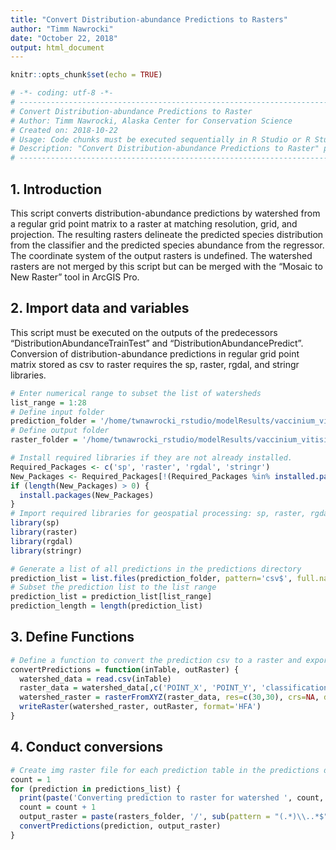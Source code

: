 ```yaml
---
title: "Convert Distribution-abundance Predictions to Rasters"
author: "Timm Nawrocki"
date: "October 22, 2018"
output: html_document
---
```


```r
knitr::opts_chunk$set(echo = TRUE)
```

```r
# -*- coding: utf-8 -*-
# ---------------------------------------------------------------------------
# Convert Distribution-abundance Predictions to Raster
# Author: Timm Nawrocki, Alaska Center for Conservation Science
# Created on: 2018-10-22
# Usage: Code chunks must be executed sequentially in R Studio or R Studio Server installation. Created using R Studio version 1.1.456 and R 3.5.1.
# Description: "Convert Distribution-abundance Predictions to Raster" processes the composite distribution-adundance predictions in csv tables into rasters in img format. Raster outputs are in the same coordinate system that watersheds were exported in but will not be associated with that projection.
# ---------------------------------------------------------------------------
```

## 1. Introduction

This script converts distribution-abundance predictions by watershed from a regular grid point matrix to a raster at matching resolution, grid, and projection. The resulting rasters delineate the predicted species distribution from the classifier and the predicted species abundance from the regressor. The coordinate system of the output rasters is undefined. The watershed rasters are not merged by this script but can be merged with the "Mosaic to New Raster" tool in ArcGIS Pro.

## 2. Import data and variables

This script must be executed on the outputs of the predecessors "DistributionAbundanceTrainTest" and "DistributionAbundancePredict". Conversion of distribution-abundance predictions in regular grid point matrix stored as csv to raster requires the sp, raster, rgdal, and stringr libraries.

```r
# Enter numerical range to subset the list of watersheds
list_range = 1:28
# Define input folder
prediction_folder = '/home/twnawrocki_rstudio/modelResults/vaccinium_vitisidaea/predictions/'
# Define output folder
raster_folder = '/home/twnawrocki_rstudio/modelResults/vaccinium_vitisidaea/rasters/'
```

```r
# Install required libraries if they are not already installed.
Required_Packages <- c('sp', 'raster', 'rgdal', 'stringr')
New_Packages <- Required_Packages[!(Required_Packages %in% installed.packages()[,"Package"])]
if (length(New_Packages) > 0) {
  install.packages(New_Packages)
}
# Import required libraries for geospatial processing: sp, raster, rgdal, and stringr.
library(sp)
library(raster)
library(rgdal)
library(stringr)
```

```r
# Generate a list of all predictions in the predictions directory
prediction_list = list.files(prediction_folder, pattern='csv$', full.names=TRUE)
# Subset the prediction list to the list range
prediction_list = prediction_list[list_range]
prediction_length = length(prediction_list)
```

## 3. Define Functions

```r
# Define a function to convert the prediction csv to a raster and export an img raster file
convertPredictions = function(inTable, outRaster) {
  watershed_data = read.csv(inTable)
  raster_data = watershed_data[,c('POINT_X', 'POINT_Y', 'classification')]
  watershed_raster = rasterFromXYZ(raster_data, res=c(30,30), crs=NA, digits=5)
  writeRaster(watershed_raster, outRaster, format='HFA')
}
```

## 4. Conduct conversions

```r
# Create img raster file for each prediction table in the predictions directory
count = 1
for (prediction in predictions_list) {
  print(paste('Converting prediction to raster for watershed ', count, ' of ', predictions_length, '...', sep=''))
  count = count + 1
  output_raster = paste(rasters_folder, '/', sub(pattern = "(.*)\\..*$", replacement = "\\1", basename(prediction)), '.img', sep='')
  convertPredictions(prediction, output_raster)
}
```